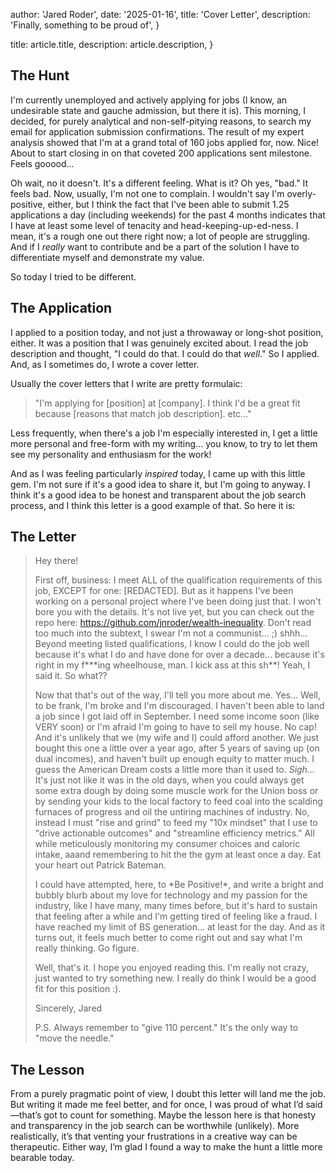 
  author: 'Jared Roder',
  date: '2025-01-16',
  title: 'Cover Letter',
  description:
    'Finally, something to be proud of',
}

  title: article.title,
  description: article.description,
}


## The Hunt

I'm currently unemployed and actively applying for jobs (I know, an undesirable state and gauche admission, but there it is). This morning, I decided, for purely analytical and non-self-pitying reasons, to search my email for application submission confirmations. The result of my expert analysis showed that I'm at a grand total of 160 jobs applied for, now. Nice! About to start closing in on that coveted 200 applications sent milestone. Feels gooood...

Oh wait, no it doesn't. It's a different feeling. What is it? Oh yes, "bad." It feels bad. Now, usually, I'm not one to complain. I wouldn't say I'm overly-positive, either, but I think the fact that I've been able to submit 1.25 applications a day (including weekends) for the past 4 months indicates that I have at least some level of tenacity and head-keeping-up-ed-ness. I mean, it's a rough one out there right now; a lot of people are struggling. And if I *really* want to contribute and be a part of the solution I have to differentiate myself and demonstrate my value.

So today I tried to be different.

## The Application

I applied to a position today, and not just a throwaway or long-shot position, either. It was a position that I was genuinely excited about. I read the job description and thought, "I could do that. I could do that *well*." So I applied. And, as I sometimes do, I wrote a cover letter.

Usually the cover letters that I write are pretty formulaic:
> "I'm applying for [position] at [company]. I think I'd be a great fit because [reasons that match job description]. etc..."

Less frequently, when there's a job I'm especially interested in, I get a little more personal and free-form with my writing... you know, to try to let them see my personality and enthusiasm for the work!

And as I was feeling particularly *inspired* today, I came up with this little gem. I'm not sure if it's a good idea to share it, but I'm going to anyway. I think it's a good idea to be honest and transparent about the job search process, and I think this letter is a good example of that. So here it is:

## The Letter

> Hey there!
> 
> First off, business: I meet ALL of the qualification requirements of this job, EXCEPT for one: [REDACTED]. But as it happens I've been working on a personal project where I've been doing just that. I won't bore you with the details. It's not live yet, but you can check out the repo here: https://github.com/jnroder/wealth-inequality. Don't read too much into the subtext, I swear I'm not a communist... ;) shhh...
> Beyond meeting listed qualifications, I know I could do the job well because it's what I do and have done for over a decade... because it's right in my f\*\*\*ing wheelhouse, man. I kick ass at this sh\*\*! Yeah, I said it. So what??
> 
> Now that that's out of the way, I'll tell you more about me. Yes... Well, to be frank, I'm broke and I'm discouraged. I haven't been able to land a job since I got laid off in September. I need some income soon (like VERY soon) or I'm afraid I'm going to have to sell my house. No cap! And it's unlikely that we (my wife and I) could afford another. We just bought this one a little over a year ago, after 5 years of saving up (on dual incomes), and haven't built up enough equity to matter much. I guess the American Dream costs a little more than it used to. *Sigh...* It's just not like it was in the old days, when you could always get some extra dough by doing some muscle work for the Union boss or by sending your kids to the local factory to feed coal into the scalding furnaces of progress and oil the untiring machines of industry. No, instead I must "rise and grind" to feed my "10x mindset" that I use to "drive actionable outcomes" and "streamline efficiency metrics." All while meticulously monitoring my consumer choices and caloric intake, aaand remembering to hit the the gym at least once a day. Eat your heart out Patrick Bateman.
> 
> I could have attempted, here, to \*Be Positive!\*, and write a bright and bubbly blurb about my love for technology and my passion for the industry, like I have many, many times before, but it's hard to sustain that feeling after a while and I'm getting tired of feeling like a fraud. I have reached my limit of BS generation... at least for the day. And as it turns out, it feels much better to come right out and say what I'm really thinking. Go figure.
> 
> Well, that's it. I hope you enjoyed reading this. I'm really not crazy, just wanted to try something new.
> I really do think I would be a good fit for this position :).
> 
> Sincerely,
> Jared
> 
> P.S.
> Always remember to "give 110 percent." It's the only way to "move the needle."

## The Lesson

From a purely pragmatic point of view, I doubt this letter will land me the job. But writing it made me feel better, and for once, I was proud of what I’d said—that’s got to count for something.
Maybe the lesson here is that honesty and transparency in the job search can be worthwhile (unlikely). More realistically, it’s that venting your frustrations in a creative way can be therapeutic. Either way, I’m glad I found a way to make the hunt a little more bearable today.

